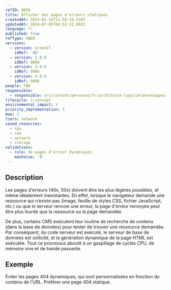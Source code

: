 ```yaml
---
refID: 0096
title: Afficher des pages d'erreurs statiques
createdAt: 2024-02-14T12:58:16.510Z
updatedAt: 2024-07-05T04:52:31.692Z
language: fr
published: true
refType: RWEB
versions:
  - version: GreenIT
    idRef: '46'
  - version: 2.0.0
    idRef: 0098
  - version: 3.0.0
    idRef: 0096
  - version: 4.0.0
    idRef: 0096
people: TBD
responsible:
  - responsible: src/content/personas/fr/architecte-logicieldeveloppeur.mdx
lifecycle: 2-concept
environmental_impact: 3
priority_implementation: 3
moe: 3
tiers: network
saved_resources:
  - cpu
  - ram
  - network
  - storage
validations:
  - rule: de pages d'erreur dynamiques
    maxValue: '0'
---
```


## Description

Les pages d'erreurs (40x, 50x) doivent être les plus légères possibles, et même idéalement inexistantes. En effet, lorsque le navigateur demande une ressource qui n’existe pas (image, feuille de styles CSS, fichier JavaScript, etc.) ou que le serveur renvoie une erreur, la page d'erreur renvoyée peut être plus lourde que la ressource ou la page demandée.

De plus, certains CMS exécutent leur routine de recherche de contenu (dans la base de données) pour tenter de trouver une ressource demandée. Par conséquent, du code serveur est exécuté, le serveur de base de données est sollicité, et la génération dynamique de la page HTML est exécutée. Tout ce processus aboutit à un gaspillage de cycles CPU, de mémoire vive et de bande passante.

## Exemple

Éviter les pages 404 dynamiques, qui sont personnalisées en fonction du contenu de l’URL. Préférer une page 404 statique.
